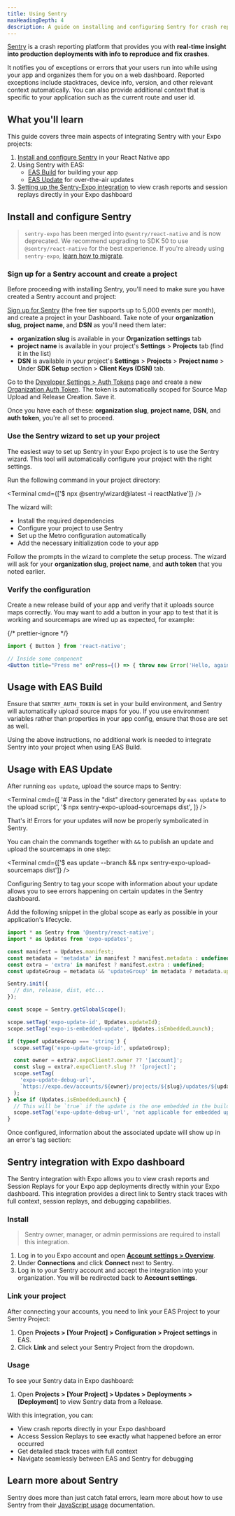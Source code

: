 ```yaml
---
title: Using Sentry
maxHeadingDepth: 4
description: A guide on installing and configuring Sentry for crash reporting.
---
```



[Sentry](http://getsentry.com/) is a crash reporting platform that provides you with **real-time insight into production deployments with info to reproduce and fix crashes**.

It notifies you of exceptions or errors that your users run into while using your app and organizes them for you on a web dashboard. Reported exceptions include stacktraces, device info, version, and other relevant context automatically. You can also provide additional context that is specific to your application such as the current route and user id.


## What you'll learn

This guide covers three main aspects of integrating Sentry with your Expo projects:

1. [Install and configure Sentry](#install-and-configure-sentry) in your React Native app
2. Using Sentry with EAS:
   - [EAS Build](#usage-with-eas-build) for building your app
   - [EAS Update](#usage-with-eas-update) for over-the-air updates
3. [Setting up the Sentry-Expo integration](#sentry-integration-with-eas) to view crash reports and session replays directly in your Expo dashboard

<PlatformsSection title="Platform compatibility" android emulator ios simulator web />

## Install and configure Sentry

> `sentry-expo` has been merged into `@sentry/react-native` and is now deprecated. We recommend upgrading to SDK 50 to use `@sentry/react-native` for the best experience. If you're already using `sentry-expo`, [learn how to migrate](https://expo.fyi/sentry-expo-migration).

<Step label="1">

### Sign up for a Sentry account and create a project

Before proceeding with installing Sentry, you'll need to make sure you have created a Sentry account and project:

<Step label="1.1">

[Sign up for Sentry](https://sentry.io/signup/) (the free tier supports up to 5,000 events per month), and create a project in your
Dashboard. Take note of your **organization slug**, **project name**, and **DSN** as you'll need
them later:

- **organization slug** is available in your **Organization settings** tab
- **project name** is available in your project's **Settings** > **Projects** tab (find it in the list)
- **DSN** is available in your project's **Settings** > **Projects** > **Project name** > Under **SDK Setup** section > **Client Keys (DSN)** tab.

</Step>

<Step label="1.2">

Go to the [Developer Settings > Auth Tokens](https://sentry.io/settings/auth-tokens/) page and create a new [Organization Auth Token](https://docs.sentry.io/account/auth-tokens/#organization-auth-tokens). The token is automatically scoped for Source Map Upload and Release Creation. Save it.

</Step>

Once you have each of these: **organization slug**, **project name**, **DSN**, and **auth token**, you're all set to proceed.

</Step>

<Step label="2">

### Use the Sentry wizard to set up your project

The easiest way to set up Sentry in your Expo project is to use the Sentry wizard. This tool will automatically configure your project with the right settings.

Run the following command in your project directory:

<Terminal cmd={['$ npx @sentry/wizard@latest -i reactNative']} />

The wizard will:

- Install the required dependencies
- Configure your project to use Sentry
- Set up the Metro configuration automatically
- Add the necessary initialization code to your app

Follow the prompts in the wizard to complete the setup process. The wizard will ask for your **organization slug**, **project name**, and **auth token** that you noted earlier.

</Step>

<Step label="6">

### Verify the configuration

Create a new release build of your app and verify that it uploads source maps correctly. You may want to add a button in your app to test that it is working and sourcemaps are wired up as expected, for example:

{/* prettier-ignore */}
```jsx
import { Button } from 'react-native';

// Inside some component
<Button title="Press me" onPress={() => { throw new Error('Hello, again, Sentry!'); }}/>
```

</Step>

## Usage with EAS Build

Ensure that `SENTRY_AUTH_TOKEN` is set in your build environment, and Sentry will automatically upload source maps for you. If you use environment variables rather than properties in your app config, ensure that those are set as well.

Using the above instructions, no additional work is needed to integrate Sentry into your project when using EAS Build.

## Usage with EAS Update

After running `eas update`, upload the source maps to Sentry:

<Terminal
  cmd={[
    '# Pass in the "dist" directory generated by `eas update` to the upload script',
    '$ npx sentry-expo-upload-sourcemaps dist',
  ]}
/>

That's it! Errors for your updates will now be properly symbolicated in Sentry.

<Collapsible summary="Do you want to publish an update and the sourcemaps in one command?">

You can chain the commands together with `&&` to publish an update and upload the sourcemaps in one step:

<Terminal cmd={['$ eas update --branch <branch> && npx sentry-expo-upload-sourcemaps dist']} />

</Collapsible>

<Collapsible summary="Do you want to append additional update-related metadata to error reports?">

Configuring Sentry to tag your scope with information about your update allows you to see errors happening on certain updates in the Sentry dashboard.

Add the following snippet in the global scope as early as possible in your application's lifecycle.

```js
import * as Sentry from '@sentry/react-native';
import * as Updates from 'expo-updates';

const manifest = Updates.manifest;
const metadata = 'metadata' in manifest ? manifest.metadata : undefined;
const extra = 'extra' in manifest ? manifest.extra : undefined;
const updateGroup = metadata && 'updateGroup' in metadata ? metadata.updateGroup : undefined;

Sentry.init({
  // dsn, release, dist, etc...
});

const scope = Sentry.getGlobalScope();

scope.setTag('expo-update-id', Updates.updateId);
scope.setTag('expo-is-embedded-update', Updates.isEmbeddedLaunch);

if (typeof updateGroup === 'string') {
  scope.setTag('expo-update-group-id', updateGroup);

  const owner = extra?.expoClient?.owner ?? '[account]';
  const slug = extra?.expoClient?.slug ?? '[project]';
  scope.setTag(
    'expo-update-debug-url',
    `https://expo.dev/accounts/${owner}/projects/${slug}/updates/${updateGroup}`
  );
} else if (Updates.isEmbeddedLaunch) {
  // This will be `true` if the update is the one embedded in the build, and not one downloaded from the updates server.
  scope.setTag('expo-update-debug-url', 'not applicable for embedded updates');
}
```

Once configured, information about the associated update will show up in an error's tag section:

<ContentSpotlight alt="Sentry update tags" src="/static/images/guides/sentry-tags.png" />

</Collapsible>

## Sentry integration with Expo dashboard

The Sentry integration with Expo allows you to view crash reports and Session Replays for your Expo app deployments directly within your Expo dashboard. This integration provides a direct link to Sentry stack traces with full context, session replays, and debugging capabilities.

### Install

> Sentry owner, manager, or admin permissions are required to install this integration.

1. Log in to you Expo account and open [**Account settings > Overview**](https://expo.dev/accounts/[your-account]/settings).
2. Under **Connections** and click **Connect** next to Sentry.
3. Log in to your Sentry account and accept the integration into your organization. You will be redirected back to **Account settings**.

### Link your project

After connecting your accounts, you need to link your EAS Project to your Sentry Project:

1. Open **Projects > [Your Project] > Configuration > Project settings** in EAS.
2. Click **Link** and select your Sentry Project from the dropdown.

### Usage

To see your Sentry data in Expo dashboard:

1. Open **Projects > [Your Project] > Updates > Deployments > [Deployment]** to view Sentry data from a Release.

With this integration, you can:
- View crash reports directly in your Expo dashboard
- Access Session Replays to see exactly what happened before an error occurred
- Get detailed stack traces with full context
- Navigate seamlessly between EAS and Sentry for debugging

## Learn more about Sentry

Sentry does more than just catch fatal errors, learn more about how to use Sentry from their [JavaScript usage](https://docs.sentry.io/platforms/javascript/) documentation.
